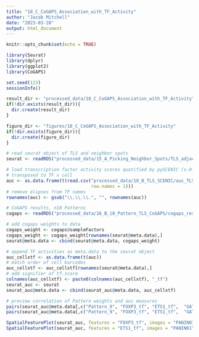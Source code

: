 ```yaml
---
title: "18_C_CoGAPS_Association_with_TF_Activity"
author: "Jacob Mitchell"
date: "2023-03-28"
output: html_document
---
```


```r
knitr::opts_chunk$set(echo = TRUE)
```

```r
library(Seurat)
library(dplyr)
library(ggplot2)
library(CoGAPS)

set.seed(123)
sessionInfo()
```

```r
result_dir <- "processed_data/18_C_CoGAPS_Association_with_TF_Activity"
if(!dir.exists(result_dir)){
  dir.create(result_dir)
}

figure_dir <- "figures/18_C_CoGAPS_Association_with_TF_Activity"
if(!dir.exists(figure_dir)){
  dir.create(figure_dir)
}
```

```r
# read seurat object of TLS and neighbor spots
seurat <- readRDS("processed_data/15_A_Picking_Neighbor_Spots/TLS_adjacent_spots.rds")

# load transcription factor activity scores quatified by pySCENIC (v.0.11.0)
# transposed to TF x cell
auc <- as.data.frame(t(read.csv("processed_data/18_B_TLS_SCENIC/auc_TLS_neighbors.csv",
                                row.names = 1)))
# remove elipses from TF names
rownames(auc) <- gsub("\\.\\.\\.", "", rownames(auc))

# CoGAPS results, n10 Patterns
cogaps <- readRDS("processed_data/16_B_10_Pattern_TLS_CoGAPS/cogaps_result_10_patterns.rds")
```

```r
# add cogaps weights to data
cogaps_weight <- cogaps@sampleFactors
cogaps_weight <- cogaps_weight[rownames(seurat@meta.data),]
seurat@meta.data <- cbind(seurat@meta.data, cogaps_weight)

# append TF activities as meta.data to the seurat object
auc_cellxtf <- as.data.frame(t(auc))
# match order of cell barcodes
auc_cellxtf <- auc_cellxtf[rownames(seurat@meta.data),]
# add signifier of tf.score
colnames(auc_cellxtf) <- paste0(colnames(auc_cellxtf), "_tf")
seurat_auc <- seurat
seurat_auc@meta.data <- cbind(seurat_auc@meta.data, auc_cellxtf)

# preview correlation of Pattern weights and auc measures
pairs(seurat_auc@meta.data[,c("Pattern_9", "FOXP3_tf", "ETS1_tf",  "GATA5_tf", "GATA3_tf", "SOX9_tf", "SMAD1_tf")])
pairs(seurat_auc@meta.data[,c("Pattern_9", "FOXP3_tf", "ETS1_tf",  "GATA3_tf")])

SpatialFeaturePlot(seurat_auc, features = "FOXP3_tf", images = "PANIN01")
SpatialFeaturePlot(seurat_auc, features = "ETS1_tf", images = "PANIN01")

```

